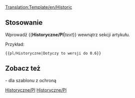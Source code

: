 <noinclude>[[Translation:Template/en/Historic]]</noinclude><noinclude></noinclude><includeonly>{{en/ambox| type  = content
| text  = <strong>Historyczna zawartość</strong><br/>Ta strona lub sekcja zawiera treści, które nie są już istotne dla bieżącej wersji OpenTTD. Zachowaj go nienaruszony, ponieważ pokazuje on część historii tej wiki jako dokumentację.<br/>
{{{1|}}}
}}</includeonly><noinclude>

==Stosowanie==
Wprowadź <nowiki>{{</nowiki>'''Historyczne/Pl'''|''text''<nowiki>}}</nowiki> wewnątrz sekcji artykułu.

Przykład:
<pre>{{pl/Historyczne|Dotyczy to wersji do 0.6}}</pre>
{{pl/Historyczne|Dotyczy to wersji do 0.6}}
==Zobacz też==
{{en/s|Historical}}- dla szablonu z ochroną

<!--[[Category:templates|Historic]][[Category:Message boxes|Historic]]-->[[Category:pl/szablony|Historyczne/Pl]][[Category:pl/InfoBox|Historyczne/Pl]]</noinclude>
